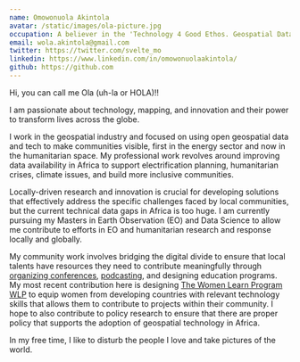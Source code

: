 ```yaml
---
name: Omowonuola Akintola
avatar: /static/images/ola-picture.jpg
occupation: A believer in the 'Technology 4 Good Ethos. Geospatial Data Analyst.
email: wola.akintola@gmail.com
twitter: https://twitter.com/svelte_mo
linkedin: https://www.linkedin.com/in/omowonuolaakintola/
github: https://github.com
---
```


Hi, you can call me Ola (uh-la or HOLA)!!

I am passionate about technology, mapping, and innovation and their power to transform lives across the globe.

I work in the geospatial industry and focused on using open geospatial data and tech to make communities visible, first in the energy sector and now in the humanitarian space.
My professional work revolves around improving data availability in Africa to support electrification planning, humanitarian crises, climate issues, and build more inclusive communities.

Locally-driven research and innovation is crucial for developing solutions that effectively address the specific challenges faced by local communities, but the current technical 
data gaps in Africa is too huge. I am currently pursuing my Masters in Earth Observation (EO) and Data Science to allow me contribute to efforts in EO and humanitarian research and response 
locally and globally. 

My community work involves bridging the digital divide to ensure that local talents have resources they need to contribute meaningfully through [organizing conferences](https://www.youtube.com/@gisfest), 
[podcasting](https://open.spotify.com/show/0LGHyoUC6EIj1T8djbDBne), and designing education programs. My most recent contribution here is designing [The Women Learn Program WLP](https://omowonuola-akintola.github.io/website/projects) 
to equip women from developing countries with relevant technology skills that allows them to contribute to projects within their community. I hope to also contribute to policy research to ensure that there are proper policy that supports 
the adoption of geospatial technology in Africa.

In my free time, I like to disturb the people I love and take pictures of the world. 
